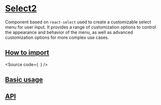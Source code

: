 

<Meta of={Stories} />

# [Select2](#select2)

Component based on `react-select` used to create a customizable select menu for user input.
It provides a range of customization options to control the appearance and behavior of the menu,
as well as advanced customization options for more complex use cases.

## [How to import](#how-to-import)

<Source
  code={`
`}
/>

## [Basic usage](#basic-usage)

<Canvas of={Stories.Base} />

## [API](#api)

<ArgTypes of={Stories} />

